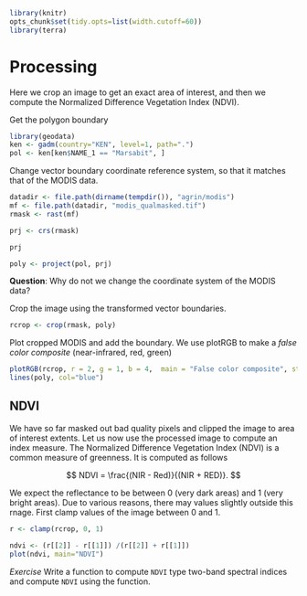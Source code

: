 
```r
library(knitr)
opts_chunk$set(tidy.opts=list(width.cutoff=60))
library(terra)
```

# Processing

Here we crop an image to get an exact area of interest, and then we compute the Normalized Difference Vegetation Index (NDVI).

Get the polygon boundary

```r
library(geodata)
ken <- gadm(country="KEN", level=1, path=".")
pol <- ken[ken$NAME_1 == "Marsabit", ]
```


Change vector boundary coordinate reference system, so that it matches that of the MODIS data. 

```r
datadir <- file.path(dirname(tempdir()), "agrin/modis")
mf <- file.path(datadir, "modis_qualmasked.tif")
rmask <- rast(mf)

prj <- crs(rmask)

prj

poly <- project(pol, prj)
```

**Question**: Why do not we change the coordinate system of the MODIS data?


Crop the image using the transformed vector boundaries.

```r
rcrop <- crop(rmask, poly)
```

Plot cropped MODIS and add the boundary. We use plotRGB to make a *false color composite* (near-infrared, red, green)

```r
plotRGB(rcrop, r = 2, g = 1, b = 4,  main = "False color composite", stretch = "lin" )
lines(poly, col="blue")
```


## NDVI

We have so far masked out bad quality pixels and clipped the image to area of interest extents. Let us now use the processed image to compute an index measure. The Normalized Difference Vegetation Index (NDVI) is a common measure of greenness. It is computed as follows

$$
NDVI = \frac{(NIR - Red)}{(NIR + RED)}.
$$


We expect the reflectance to be between 0 (very dark areas) and 1 (very bright areas). Due to various reasons, there may values slightly outside this rnage. First clamp values of the image between 0 and 1. 

```r
r <- clamp(rcrop, 0, 1) 
```

```r
ndvi <- (r[[2]] - r[[1]]) /(r[[2]] + r[[1]])
plot(ndvi, main="NDVI")
```

*Exercise* Write a function to compute `NDVI` type two-band spectral indices and compute `NDVI` using the function.




